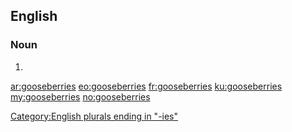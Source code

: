 ==English==

===Noun===
{{head|en|plural}}

# {{plural of|gooseberry|lang=en|nocat=1}}

[[Category:English plurals ending in "-ies"]]

[[ar:gooseberries]]
[[eo:gooseberries]]
[[fr:gooseberries]]
[[ku:gooseberries]]
[[my:gooseberries]]
[[no:gooseberries]]